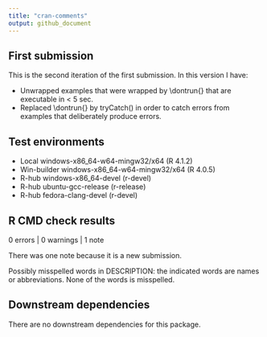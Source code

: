```yaml
---
title: "cran-comments"
output: github_document
---
```


<!-- cran-comments.md is generated from cran-comments.Rmd. -->

## First submission

This is the second iteration of the first submission. In this version I have:

- Unwrapped examples that were wrapped by \\dontrun{} that are executable in
  < 5 sec.
- Replaced \\dontrun{} by tryCatch() in order to catch errors from examples
  that deliberately produce errors.

## Test environments

- Local windows-x86_64-w64-mingw32/x64 (R 4.1.2)
- Win-builder windows-x86_64-w64-mingw32/x64 (R 4.0.5)
- R-hub windows-x86_64-devel (r-devel)
- R-hub ubuntu-gcc-release (r-release)
- R-hub fedora-clang-devel (r-devel)

## R CMD check results

0 errors | 0 warnings | 1 note
  
There was one note because it is a new submission.

Possibly misspelled words in DESCRIPTION: the indicated words are names or abbreviations. None of the words is misspelled.

## Downstream dependencies

There are no downstream dependencies for this package.
